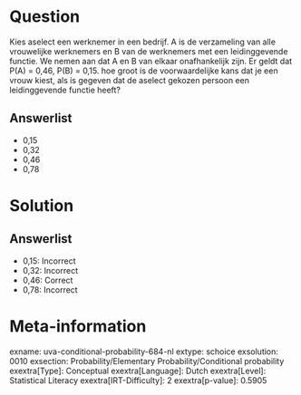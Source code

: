 Question
========

Kies aselect een werknemer in een bedrijf. A is de verzameling van alle
vrouwelijke werknemers en B van de werknemers met een leidinggevende
functie. We nemen aan dat A en B van elkaar onafhankelijk zijn. Er geldt
dat P(A) = 0,46, P(B) = 0,15. hoe groot is de voorwaardelijke kans dat
je een vrouw kiest, als is gegeven dat de aselect gekozen persoon een
leidinggevende functie heeft?

Answerlist
----------

* 0,15
* 0,32
* 0,46
* 0,78

Solution
========

Answerlist
----------

* 0,15: Incorrect
* 0,32: Incorrect
* 0,46: Correct
* 0,78: Incorrect

Meta-information
================
exname: uva-conditional-probability-684-nl
extype: schoice
exsolution: 0010
exsection: Probability/Elementary Probability/Conditional probability
exextra[Type]: Conceptual
exextra[Language]: Dutch
exextra[Level]: Statistical Literacy
exextra[IRT-Difficulty]: 2
exextra[p-value]: 0.5905
